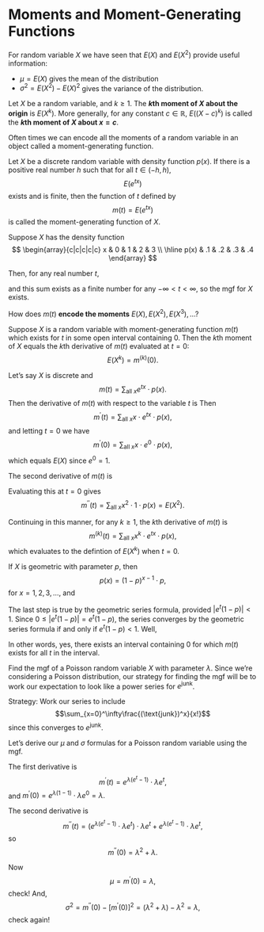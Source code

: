 
# Moments and Moment-Generating Functions

For random variable $X$ we have seen that $E(X)$ and $E(X^2)$ provide useful information: 

  - $\mu = E(X)$ gives the mean of the distribution
  - $\sigma^2 = E(X^2) - E(X)^2$ gives the variance of the distribution.
  
:::{.definition #kth-moment-about-origin}
Let $X$ be a random variable, and $k \geq 1$. The **$k$th moment of $X$ about the origin**\index{moment!about the origin} is $E(X^k)$. More generally, for any constant $c \in \mathbb{R},$ $E((X-c)^k)$ is called the **$k$th moment of $X$ about $x = c$**\index{moment!about $x=c$}.
:::

Often times we can encode all the moments of a random variable in an object called a moment-generating function.

:::{.definition #moment-generating-function}
Let $X$ be a discrete random variable with density function $p(x)$. If there is a positive real number $h$ such that for all $t \in (-h,h),$ $$E(e^{tx})$$ exists and is finite, then the function of $t$ defined by $$m(t) = E(e^{tx})$$ is called the moment-generating function of $X$.
:::

:::{.example}
Suppose $X$ has the density function 
$$
\begin{array}{c|c|c|c|c}
x & 0 & 1 & 2 & 3  \\ \hline
p(x) & .1 & .2 & .3 & .4
\end{array}
$$

Then, for any real number $t,$

\begin{align*}
m(t) &= E(e^{tx}) \\
  &= \sum_{x=0}^3 e^{tx}\cdot p(x)\\
  &= e^0\cdot (.1) +e^t\cdot (.2)+e^{2t}\cdot (.3) +e^{3t}\cdot (.4)\\
  &= .1 + .2e^t + .3e^{2t} + .4e^{3t},
\end{align*}

and this sum exists as a finite number for any $-\infty < t < \infty,$ so the mgf for $X$ exists.
:::

How does $m(t)$ **encode the moments** $E(X), E(X^2), E(X^3), \ldots$?

:::{.theorem #mgf name="Extracting Moments from the Moment-generating Function"}
Suppose $X$ is a random variable with moment-generating function $m(t)$ which exists for $t$ in some open interval containing 0. Then the $k$th moment of $X$ equals the $k$th derivative of $m(t)$ evaluated at $t = 0$:
$$E(X^k) = m^{(k)}(0).$$
:::

:::{.proof}
Let's say $X$ is discrete and $$m(t) = \sum_{\text{all }x} e^{tx}\cdot p(x).$$
Then the derivative of $m(t)$ with respect to the variable $t$ is
Then $$m^\prime(t) = \sum_{\text{all }x} x\cdot e^{tx}\cdot p(x),$$
and letting $t = 0$ we have
$$m^\prime(0) = \sum_{\text{all }x} x\cdot e^{0}\cdot p(x),$$ which equals $E(X)$ since $e^0 = 1$.

The second derivative of $m(t)$ is 
\begin{align*}
m^{\prime\prime}(t) &= \frac{d}{dt}\left[m^\prime(t)\right]\\
  &=\sum_{\text{all }x} x^2\cdot e^{tx}\cdot p(x)
\end{align*}

Evaluating this at $t = 0$ gives $$m^{\prime\prime}(t)=\sum_{\text{all }x} x^2\cdot 1 \cdot p(x) = E(X^2).$$

Continuing in this manner, for any $k \geq 1,$ the $k$th derivative of $m(t)$ is $$m^{(k)}(t)=\sum_{\text{all }x} x^k\cdot e^{tx}\cdot p(x),$$ which evaluates to the defintion of $E(X^k)$ when $t = 0$.
:::

:::{.example #mgf-geometric name="The mgf for a geometric distribution"}
If $X$ is geometric with parameter $p,$ then $$p(x) = (1-p)^{x-1}\cdot p,$$ for $x = 1, 2, 3, \ldots,$ and 

\begin{align*}
m(t) &= E(e^{tx})\\
  &= \sum_{x = 1}^\infty e^{tx}(1-p)^{x-1}\cdot p\\
  &= pe^t \sum_{x=1}^\infty e^{t(x-1)}(1-p)^{x-1} &\text{since }e^t\cdot e^{t(x-1)} = e^{tx}\\
  &= pe^t \sum_{x=1}^\infty[e^t(1-p)]^{x-1}
  &= pe^t \sum_{k=0}^\infty[e^t(1-p)]^{k} &\text{where }k=x-1 \text{ is a change of index}\\
  &= pe^t\frac{1}{1-e^t(1-p)} 
\end{align*}


The last step is true by the geometric series formula, provided $|e^t(1-p)|<1$.
Since $0\leq |e^t(1-p)| = e^t(1-p),$ the series converges by the geometric series formula if and only if $e^t(1-p) < 1$.  Well, 

\begin{align*}
e^t(1-p) < 1 &\iff e^t < \frac{1}{1-p} \\
 &\iff t < \ln\left(\frac{1}{1-p}\right).
\end{align*}

In other words, yes, there exists an interval containing 0 for which $m(t)$ exists for all $t$ in the interval.
:::

:::{.example #mgf-poisson name="The mgf for a Poisson distribution"}
Find the mgf of a Poisson random variable $X$ with parameter $\lambda$. Since we're considering a Poisson distribution, our strategy for finding the mgf will be to work our expectation to look like a power series for $e^{\text{junk}}$. 

Strategy: Work our series to include $$\sum_{x=0}^\infty\frac{(\text{junk})^x}{x!}$$ since this converges to $e^{\text{junk}}$.

\begin{align*}
m(t) &= E(e^{tx})\\
  &= \sum_{x = 0}^\infty e^{tx}\frac{\lambda^x e^{-\lambda}}{x!}\\
  &= e^{-\lambda} \sum_{x=0}^\infty \frac{(\lambda e^t)^x}{x!} &\text{here it is!}\\
  &= e^{-\lambda}e^{[\lambda e^t]} &\text{for all } -\infty < t < \infty\\
  &= e^{\lambda(e^t-1)}.
\end{align*}

Let's derive our $\mu$ and $\sigma$ formulas for a Poisson random variable using the mgf.

The first derivative is 
$$m^\prime(t) = e^{\lambda(e^t-1)} \cdot \lambda e^t,$$
and $m^\prime(0) = e^{\lambda(1-1)}\cdot \lambda e^0 = \lambda.$ 

The second derivative is 
$$m^{\prime\prime}(t) = (e^{\lambda(e^t-1)} \cdot \lambda e^t) \cdot \lambda e^t + e^{\lambda(e^t-1)} \cdot \lambda e^t,$$
so $$m^{\prime\prime}(0) = \lambda^2 + \lambda.$$

Now $$\mu = m^\prime(0) = \lambda,$$ check!  And, $$\sigma^2 = m^{\prime\prime}(0) - [m^\prime(0)]^2 = (\lambda^2 + \lambda) - \lambda^2 = \lambda,$$
check again!
:::
